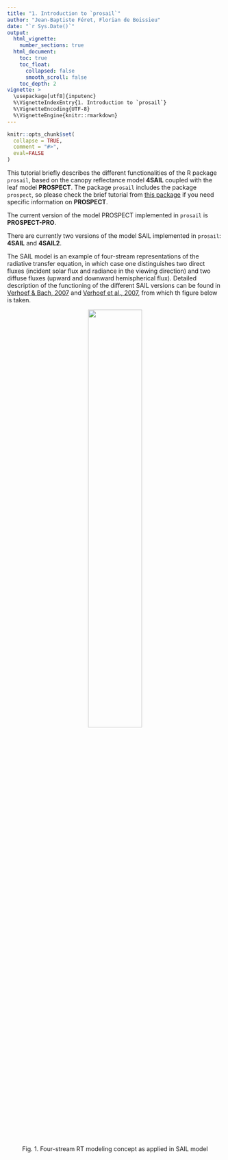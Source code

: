 ```yaml
---
title: "1. Introduction to `prosail`"
author: "Jean-Baptiste Féret, Florian de Boissieu"
date: "`r Sys.Date()`"
output:
  html_vignette:
    number_sections: true
  html_document:
    toc: true
    toc_float:
      collapsed: false
      smooth_scroll: false
    toc_depth: 2
vignette: >
  \usepackage[utf8]{inputenc}
  %\VignetteIndexEntry{1. Introduction to `prosail`}
  %\VignetteEncoding{UTF-8}
  %\VignetteEngine{knitr::rmarkdown}
---
```


```r
knitr::opts_chunk$set(
  collapse = TRUE,
  comment = "#>",
  eval=FALSE
)
```


This tutorial briefly describes the different functionalities of the R package `prosail`, based on the canopy reflectance model __4SAIL__ coupled with the leaf model __PROSPECT__.
The package `prosail` includes the package `prospect`, so please check the brief tutorial from [this package](https://jbferet.gitlab.io/prospect/) if you need specific information on __PROSPECT__.

The current version of the model PROSPECT implemented in `prosail` is __PROSPECT-PRO__.

There are currently two versions of the model SAIL implemented in `prosail`:  __4SAIL__ and __4SAIL2__. 

The SAIL model is an example of four-stream representations of the radiative transfer equation, in which case one distinguishes two direct fluxes (incident solar flux and radiance in the viewing direction) and two diffuse fluxes (upward and downward hemispherical flux). Detailed description of the functioning of the different SAIL versions can be found in [Verhoef & Bach, 2007](https://doi.org/10.1016/j.rse.2006.12.013) and [Verhoef et al., 2007](https://doi.org/10.1109/TGRS.2007.895844), from which th figure below is taken.

<center>
  <img align="bottom" width="50%" height="50%" src="../man/figures/FourStreamRT.png">
</center> 
<center>
  Fig. 1. Four-stream RT modeling concept as applied in SAIL model
</center> 

